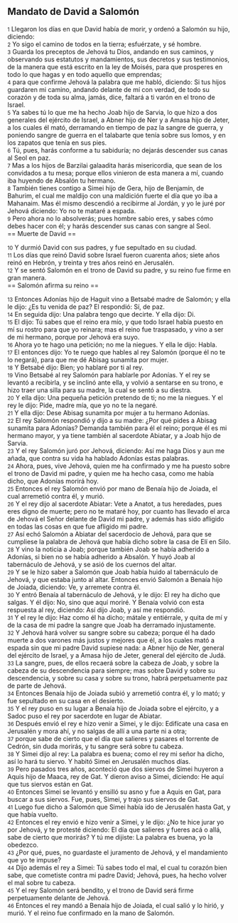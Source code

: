 == Mandato de David a Salomón ==

{{anchor|1}} <small>1</small> Llegaron los días en que David había de morir, y ordenó a Salomón su hijo, diciendo:<br>
{{anchor|2}} <small>2</small> Yo sigo el camino de todos en la tierra; esfuérzate, y sé hombre.<br>
{{anchor|3}} <small>3</small> Guarda los preceptos de Jehová tu Dios, andando en sus caminos, y observando sus estatutos y mandamientos, sus decretos y sus testimonios, de la manera que está escrito en la ley de Moisés, para que prosperes en todo lo que hagas y en todo aquello que emprendas;<br>
{{anchor|4}} <small>4</small> para que confirme Jehová la palabra que me habló, diciendo: Si tus hijos guardaren mi camino, andando delante de mí con verdad, de todo su corazón y de toda su alma, jamás, dice, faltará a ti varón en el trono de Israel.<br>
{{anchor|5}} <small>5</small> Ya sabes tú lo que me ha hecho Joab hijo de Sarvia, lo que hizo a dos generales del ejército de Israel, a Abner hijo de Ner y a Amasa hijo de Jeter, a los cuales él mató, derramando en tiempo de paz la sangre de guerra, y poniendo sangre de guerra en el talabarte que tenía sobre sus lomos, y en los zapatos que tenía en sus pies.<br>
{{anchor|6}} <small>6</small> Tú, pues, harás conforme a tu sabiduría; no dejarás descender sus canas al Seol en paz.<br>
{{anchor|7}} <small>7</small> Mas a los hijos de Barzilai galaadita harás misericordia, que sean de los convidados a tu mesa; porque ellos vinieron de esta manera a mí, cuando iba huyendo de Absalón tu hermano.<br>
{{anchor|8}} <small>8</small> También tienes contigo a Simei hijo de Gera, hijo de Benjamín, de Bahurim, el cual me maldijo con una maldición fuerte el día que yo iba a Mahanaim. Mas él mismo descendió a recibirme al Jordán, y yo le juré por Jehová diciendo: Yo no te mataré a espada.<br>
{{anchor|9}} <small>9</small> Pero ahora no lo absolverás; pues hombre sabio eres, y sabes cómo debes hacer con él; y harás descender sus canas con sangre al Seol.<br>
== Muerte de David ==

{{anchor|10}} <small>10</small> Y durmió David con sus padres, y fue sepultado en su ciudad.<br>
{{anchor|11}} <small>11</small> Los días que reinó David sobre Israel fueron cuarenta años; siete años reinó en Hebrón, y treinta y tres años reinó en Jerusalén.<br>
{{anchor|12}} <small>12</small> Y se sentó Salomón en el trono de David su padre, y su reino fue firme en gran manera.<br>
== Salomón afirma su reino ==

{{anchor|13}} <small>13</small> Entonces Adonías hijo de Haguit vino a Betsabé madre de Salomón; y ella le dijo: ¿Es tu venida de paz? El respondió: Sí, de paz.<br>
{{anchor|14}} <small>14</small> En seguida dijo: Una palabra tengo que decirte. Y ella dijo: Di.<br>
{{anchor|15}} <small>15</small> El dijo: Tú sabes que el reino era mío, y que todo Israel había puesto en mí su rostro para que yo reinara; mas el reino fue traspasado, y vino a ser de mi hermano, porque por Jehová era suyo.<br>
{{anchor|16}} <small>16</small> Ahora yo te hago una petición; no me la niegues. Y ella le dijo: Habla.<br>
{{anchor|17}} <small>17</small> El entonces dijo: Yo te ruego que hables al rey Salomón (porque él no te lo negará), para que me dé Abisag sunamita por mujer.<br>
{{anchor|18}} <small>18</small> Y Betsabé dijo: Bien; yo hablaré por ti al rey.<br>
{{anchor|19}} <small>19</small> Vino Betsabé al rey Salomón para hablarle por Adonías. Y el rey se levantó a recibirla, y se inclinó ante ella, y volvió a sentarse en su trono, e hizo traer una silla para su madre, la cual se sentó a su diestra.<br>
{{anchor|20}} <small>20</small> Y ella dijo: Una pequeña petición pretendo de ti; no me la niegues. Y el rey le dijo: Pide, madre mía, que yo no te la negaré.<br>
{{anchor|21}} <small>21</small> Y ella dijo: Dese Abisag sunamita por mujer a tu hermano Adonías.<br>
{{anchor|22}} <small>22</small> El rey Salomón respondió y dijo a su madre: ¿Por qué pides a Abisag sunamita para Adonías? Demanda también para él el reino; porque él es mi hermano mayor, y ya tiene también al sacerdote Abiatar, y a Joab hijo de Sarvia.<br>
{{anchor|23}} <small>23</small> Y el rey Salomón juró por Jehová, diciendo: Así me haga Dios y aun me añada, que contra su vida ha hablado Adonías estas palabras.<br>
{{anchor|24}} <small>24</small> Ahora, pues, vive Jehová, quien me ha confirmado y me ha puesto sobre el trono de David mi padre, y quien me ha hecho casa, como me había dicho, que Adonías morirá hoy.<br>
{{anchor|25}} <small>25</small> Entonces el rey Salomón envió por mano de Benaía hijo de Joiada, el cual arremetió contra él, y murió.<br>
{{anchor|26}} <small>26</small> Y el rey dijo al sacerdote Abiatar: Vete a Anatot, a tus heredades, pues eres digno de muerte; pero no te mataré hoy, por cuanto has llevado el arca de Jehová el Señor delante de David mi padre, y además has sido afligido en todas las cosas en que fue afligido mi padre.<br>
{{anchor|27}} <small>27</small> Así echó Salomón a Abiatar del sacerdocio de Jehová, para que se cumpliese la palabra de Jehová que había dicho sobre la casa de Elí en Silo.<br>
{{anchor|28}} <small>28</small> Y vino la noticia a Joab; porque también Joab se había adherido a Adonías, si bien no se había adherido a Absalón. Y huyó Joab al tabernáculo de Jehová, y se asió de los cuernos del altar.<br>
{{anchor|29}} <small>29</small> Y se le hizo saber a Salomón que Joab había huido al tabernáculo de Jehová, y que estaba junto al altar. Entonces envió Salomón a Benaía hijo de Joiada, diciendo: Ve, y arremete contra él.<br>
{{anchor|30}} <small>30</small> Y entró Benaía al tabernáculo de Jehová, y le dijo: El rey ha dicho que salgas. Y él dijo: No, sino que aquí moriré. Y Benaía volvió con esta respuesta al rey, diciendo: Así dijo Joab, y así me respondió.<br>
{{anchor|31}} <small>31</small> Y el rey le dijo: Haz como él ha dicho; mátale y entiérrale, y quita de mí y de la casa de mi padre la sangre que Joab ha derramado injustamente.<br>
{{anchor|32}} <small>32</small> Y Jehová hará volver su sangre sobre su cabeza; porque él ha dado muerte a dos varones más justos y mejores que él, a los cuales mató a espada sin que mi padre David supiese nada: a Abner hijo de Ner, general del ejército de Israel, y a Amasa hijo de Jeter, general del ejército de Judá.<br>
{{anchor|33}} <small>33</small> La sangre, pues, de ellos recaerá sobre la cabeza de Joab, y sobre la cabeza de su descendencia para siempre; mas sobre David y sobre su descendencia, y sobre su casa y sobre su trono, habrá perpetuamente paz de parte de Jehová.<br>
{{anchor|34}} <small>34</small> Entonces Benaía hijo de Joiada subió y arremetió contra él, y lo mató; y fue sepultado en su casa en el desierto.<br>
{{anchor|35}} <small>35</small> Y el rey puso en su lugar a Benaía hijo de Joiada sobre el ejército, y a Sadoc puso el rey por sacerdote en lugar de Abiatar.<br>
{{anchor|36}} <small>36</small> Después envió el rey e hizo venir a Simei, y le dijo: Edifícate una casa en Jerusalén y mora ahí, y no salgas de allí a una parte ni a otra;<br>
{{anchor|37}} <small>37</small> porque sabe de cierto que el día que salieres y pasares el torrente de Cedrón, sin duda morirás, y tu sangre será sobre tu cabeza.<br>
{{anchor|38}} <small>38</small> Y Simei dijo al rey: La palabra es buena; como el rey mi señor ha dicho, así lo hará tu siervo. Y habitó Simei en Jerusalén muchos días.<br>
{{anchor|39}} <small>39</small> Pero pasados tres años, aconteció que dos siervos de Simei huyeron a Aquis hijo de Maaca, rey de Gat. Y dieron aviso a Simei, diciendo: He aquí que tus siervos están en Gat.<br>
{{anchor|40}} <small>40</small> Entonces Simei se levantó y ensilló su asno y fue a Aquis en Gat, para buscar a sus siervos. Fue, pues, Simei, y trajo sus siervos de Gat.<br>
{{anchor|41}} <small>41</small> Luego fue dicho a Salomón que Simei había ido de Jerusalén hasta Gat, y que había vuelto.<br>
{{anchor|42}} <small>42</small> Entonces el rey envió e hizo venir a Simei, y le dijo: ¿No te hice jurar yo por Jehová, y te protesté diciendo: El día que salieres y fueres acá o allá, sabe de cierto que morirás? Y tú me dijiste: La palabra es buena, yo la obedezco.<br>
{{anchor|43}} <small>43</small> ¿Por qué, pues, no guardaste el juramento de Jehová, y el mandamiento que yo te impuse?<br>
{{anchor|44}} <small>44</small> Dijo además el rey a Simei: Tú sabes todo el mal, el cual tu corazón bien sabe, que cometiste contra mi padre David; Jehová, pues, ha hecho volver el mal sobre tu cabeza.<br>
{{anchor|45}} <small>45</small> Y el rey Salomón será bendito, y el trono de David será firme perpetuamente delante de Jehová.<br>
{{anchor|46}} <small>46</small> Entonces el rey mandó a Benaía hijo de Joiada, el cual salió y lo hirió, y murió. Y el reino fue confirmado en la mano de Salomón.<br>
